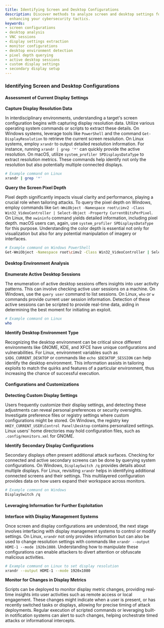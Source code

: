 ```yaml
---
title: Identifying Screen and Desktop Configurations
description: Discover methods to analyze screen and desktop settings for VNC sessions,
  enhancing your cybersecurity tactics.
keywords:
- screen configurations
- desktop analysis
- VNC sessions
- display settings extraction
- monitor configurations
- desktop environment detection
- pixel depth querying
- active desktop sessions
- custom display settings
- secondary display setup
---
```


### Identifying Screen and Desktop Configurations

#### Assessment of Current Display Settings

**Capture Display Resolution Data**

In interdisciplinary environments, understanding a target's screen configuration begins with capturing display resolution data. Utilize various operating system commands or scripts to extract these details. On Windows systems, leverage tools like `PowerShell` and the command `Get-DisplayResolution` to retrieve the current screen resolution. On Linux systems, employ `xrandr` to output detailed resolution information. For instance, running `xrandr | grep '*'` can quickly provide the active resolution. On macOS, utilize `system_profiler SPDisplaysDataType` to extract resolution metrics. These commands help identify not only the resolution but also potentially multiple connected displays.

```bash
# Example command on Linux
xrandr | grep '*'
```

**Query the Screen Pixel Depth**

Pixel depth significantly impacts visual clarity and performance, playing a crucial role when tailoring attacks. To query the pixel depth on Windows, employ commands like `Get-WmiObject -Namespace root\cimv2 -Class Win32_VideoController | Select-Object -Property CurrentBitsPerPixel`. On Linux, the `xwininfo` command yields detailed information, including pixel depth. macOS users can, again, use `system_profiler SPDisplaysDataType` for this purpose. Understanding the color depth is essential not only for visualization but also for any potential manipulation of imagery or interfaces.

```bash
# Example command on Windows PowerShell
Get-WmiObject -Namespace root\cimv2 -Class Win32_VideoController | Select-Object -Property CurrentBitsPerPixel
```

#### Desktop Environment Analysis

**Enumerate Active Desktop Sessions**

The enumeration of active desktop sessions offers insights into user activity patterns. This can involve checking active user sessions on a machine. On Windows, use the `query user` command to list sessions. On Linux, `who` or `w` commands provide current user session information. Detection of these active sessions can be scripted to provide real-time data, aiding in determining the best moment for initiating an exploit.

```bash
# Example command on Linux
who
```

**Identify Desktop Environment Type**

Recognizing the desktop environment can be critical since different environments like GNOME, KDE, and XFCE have unique configurations and vulnerabilities. For Linux, environment variables such as `$XDG_CURRENT_DESKTOP` or commands like `echo $DESKTOP_SESSION` can help identify the desktop environment. This information assists in tailoring exploits to match the quirks and features of a particular environment, thus increasing the chance of successful execution.

#### Configurations and Customizations

**Detecting Custom Display Settings**

Users frequently customize their display settings, and detecting these adjustments can reveal personal preferences or security oversights. Investigate preference files or registry settings where custom configurations might be stored. On Windows, the registry key `HKEY_CURRENT_USER\Control Panel\Desktop` contains personalized settings. Linux users' home directories may hold configuration files, such as `.config/monitors.xml` for GNOME.

**Identify Secondary Display Configurations**

Secondary displays often present additional attack surfaces. Checking for connected and active secondary screens can be done by querying system configurations. On Windows, `DisplaySwitch /q` provides details about multiple displays. For Linux, revisiting `xrandr` helps in identifying additional connected screens and their settings. This multilayered configuration provides data on how users expand their workspace across monitors.

```bash
# Example command on Windows
DisplaySwitch /q
```

#### Leveraging Information for Further Exploitation

**Interface with Display Management Systems**

Once screen and display configurations are understood, the next stage involves interfacing with display management systems to control or modify settings. On Linux, `xrandr` not only provides information but can also be used to change resolution settings with commands like `xrandr --output HDMI-1 --mode 1920x1080`. Understanding how to manipulate these configurations can enable attackers to divert attention or obfuscate malicious activities.

```bash
# Example command on Linux to set display resolution
xrandr --output HDMI-1 --mode 1920x1080
```

**Monitor for Changes in Display Metrics**

Scripts can be deployed to monitor display metric changes, providing real-time insights into user activities such as remote access or local engagement. These changes might indicate when a user is present, or has recently switched tasks or displays, allowing for precise timing of attack deployments. Regular execution of scripted commands or leveraging built-in notification systems can alert to such changes, helping orchestrate timed attacks or informational intercepts.
